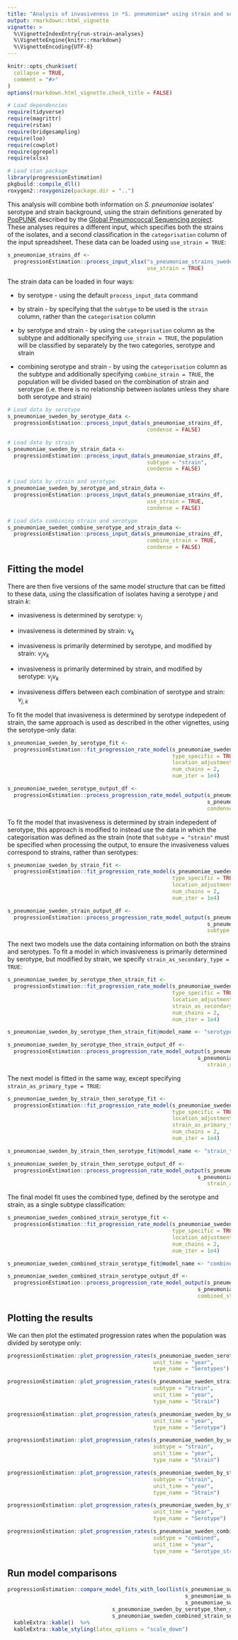 ```yaml
---
title: "Analysis of invasiveness in *S. pneumoniae* using strain and serotype information"
output: rmarkdown::html_vignette
vignette: >
  %\VignetteIndexEntry{run-strain-analyses}
  %\VignetteEngine{knitr::rmarkdown}
  %\VignetteEncoding{UTF-8}
---
```


```r
knitr::opts_chunk$set(
  collapse = TRUE,
  comment = "#>"
)
options(rmarkdown.html_vignette.check_title = FALSE)
```

```r
# Load dependencies
require(tidyverse)
require(magrittr)
require(rstan)
require(bridgesampling)
require(loo)
require(cowplot)
require(ggrepel)
require(xlsx)

# Load stan package
library(progressionEstimation)
pkgbuild::compile_dll()
roxygen2::roxygenize(package.dir = "..")
```

This analysis will combine both information on *S. pneumoniae* isolates' serotype and strain background, using the strain definitions generated by [PopPUNK](https://github.com/johnlees/PopPUNK) described by the [Global Pneumococcal Sequencing project](pneumogen.net). These analyses requires a different input, which specifies both the strains of the isolates, and a second classification in the `categorisation` column of the input spreadsheet. These data can be loaded using `use_strain = TRUE`:

```r

s_pneumoniae_strains_df <-
  progressionEstimation::process_input_xlsx("s_pneumoniae_strains_sweden.xlsx",
                                            use_strain = TRUE)

```

The strain data can be loaded in four ways:

* by serotype - using the default `process_input_data` command

* by strain - by specifying that the `subtype` to be used is the `strain` column, rather than the `categorisation` column

* by serotype and strain - by using the `categorisation` column as the subtype and additionally specifying `use_strain = TRUE`, the population will be classified by separately by the two categories, serotype and strain

* combining serotype and strain - by using the `categorisation` column as the subtype and additionally specifying `combine_strain = TRUE`, the population will be divided based on the combination of strain and serotype (i.e. there is no relationship between isolates unless they share both serotype and strain)

```r

# Load data by serotype
s_pneumoniae_sweden_by_serotype_data <-
  progressionEstimation::process_input_data(s_pneumoniae_strains_df,
                                            condense = FALSE)

# Load data by strain
s_pneumoniae_sweden_by_strain_data <-
  progressionEstimation::process_input_data(s_pneumoniae_strains_df,
                                            subtype = "strain",
                                            condense = FALSE)

# Load data by strain and serotype
s_pneumoniae_sweden_by_serotype_and_strain_data <-
  progressionEstimation::process_input_data(s_pneumoniae_strains_df,
                                            use_strain = TRUE,
                                            condense = FALSE)

# Load data combining strain and serotype
s_pneumoniae_sweden_combine_serotype_and_strain_data <-
  progressionEstimation::process_input_data(s_pneumoniae_strains_df,
                                            combine_strain = TRUE,
                                            condense = FALSE)

```

## Fitting the model

There are then five versions of the same model structure that can be fitted to these data, using the classification of isolates having a serotype $j$ and strain $k$:

* invasiveness is determined by serotype: $\nu_{j}$

* invasiveness is determined by strain: $\nu_{k}$

* invasiveness is primarily determined by serotype, and modified by strain: $\nu_{j}\nu_{k}$

* invasiveness is primarily determined by strain, and modified by serotype: $\nu_{j}\nu_{k}$

* invasiveness differs between each combination of serotype and strain: $\nu_{j,k}$

To fit the model that invasiveness is determined by serotype indepedent of strain, the same approach is used as described in the other vignettes, using the serotype-only data:

```r

s_pneumoniae_sweden_by_serotype_fit <- 
  progressionEstimation::fit_progression_rate_model(s_pneumoniae_sweden_by_serotype_data,
                                                    type_specific = TRUE,
                                                    location_adjustment = FALSE,
                                                    num_chains = 2,
                                                    num_iter = 1e4)

s_pneumoniae_sweden_serotype_output_df <-
  progressionEstimation::process_progression_rate_model_output(s_pneumoniae_strains_df,
                                                               s_pneumoniae_sweden_by_serotype_fit,
                                                               condense = FALSE)

```

To fit the model that invasiveness is determined by strain indepedent of serotype, this approach is modified to instead use the data in which the categorisation was defined as the strain (note that `subtype = "strain"` must be specified when processing the output, to ensure the invasiveness values correspond to strains, rather than serotypes:

```r

s_pneumoniae_sweden_by_strain_fit <- 
  progressionEstimation::fit_progression_rate_model(s_pneumoniae_sweden_by_strain_data,
                                                    type_specific = TRUE,
                                                    location_adjustment = FALSE,
                                                    num_chains = 2,
                                                    num_iter = 1e4)

s_pneumoniae_sweden_strain_output_df <-
  progressionEstimation::process_progression_rate_model_output(s_pneumoniae_strains_df,
                                                               s_pneumoniae_sweden_by_strain_fit,
                                                               subtype = "strain")

```

The next two models use the data containing information on both the strains and serotypes. To fit a model in which invasiveness is primarily determined by serotype, but modified by strain, we specify `strain_as_secondary_type = TRUE`:

```r

s_pneumoniae_sweden_by_serotype_then_strain_fit <- 
  progressionEstimation::fit_progression_rate_model(s_pneumoniae_sweden_by_serotype_and_strain_data,
                                                    type_specific = TRUE,
                                                    location_adjustment = FALSE,
                                                    strain_as_secondary_type = TRUE,
                                                    num_chains = 2,
                                                    num_iter = 1e4)

s_pneumoniae_sweden_by_serotype_then_strain_fit@model_name <- "serotype_then_strain_type_specific_poisson"

s_pneumoniae_sweden_by_serotype_then_strain_output_df <-
  progressionEstimation::process_progression_rate_model_output(s_pneumoniae_strains_df,
                                                            s_pneumoniae_sweden_by_serotype_then_strain_fit,
                                                               strain_as_secondary_type = TRUE)
```

The next model is fitted in the same way, except specifying `strain_as_primary_type = TRUE`:

```r

s_pneumoniae_sweden_by_strain_then_serotype_fit <- 
  progressionEstimation::fit_progression_rate_model(s_pneumoniae_sweden_by_serotype_and_strain_data,
                                                    type_specific = TRUE,
                                                    location_adjustment = FALSE,
                                                    strain_as_primary_type = TRUE,
                                                    num_chains = 2,
                                                    num_iter = 1e4)

s_pneumoniae_sweden_by_strain_then_serotype_fit@model_name <- "strain_then_serotype_type_specific_poisson"

s_pneumoniae_sweden_by_strain_then_serotype_output_df <-
  progressionEstimation::process_progression_rate_model_output(s_pneumoniae_strains_df,
                                                            s_pneumoniae_sweden_by_strain_then_serotype_fit,
                                                               strain_as_primary_type = TRUE)

```

The final model fit uses the combined type, defined by the serotype and strain, as a single subtype classification:

```r

s_pneumoniae_sweden_combined_strain_serotype_fit <- 
  progressionEstimation::fit_progression_rate_model(s_pneumoniae_sweden_combine_serotype_and_strain_data,
                                                    type_specific = TRUE,
                                                    location_adjustment = FALSE,
                                                    num_chains = 2,
                                                    num_iter = 1e4)

s_pneumoniae_sweden_combined_strain_serotype_fit@model_name <- "combined_serotype_and_strain_type_specific_poisson"

s_pneumoniae_sweden_combined_strain_serotype_output_df <-
  progressionEstimation::process_progression_rate_model_output(s_pneumoniae_strains_df,
                                                            s_pneumoniae_sweden_combined_strain_serotype_fit,
                                                            combined_strain_subtype = TRUE)

```

## Plotting the results

We can then plot the estimated progression rates when the population was divided by serotype only:

``` r

progressionEstimation::plot_progression_rates(s_pneumoniae_sweden_serotype_output_df,
                                              unit_time = "year",
                                              type_name = "Serotypes")

```

``` r

progressionEstimation::plot_progression_rates(s_pneumoniae_sweden_strain_output_df,
                                              subtype = "strain",
                                              unit_time = "year",
                                              type_name = "Strain")

```

``` r

progressionEstimation::plot_progression_rates(s_pneumoniae_sweden_by_serotype_then_strain_output_df,
                                              unit_time = "year",
                                              type_name = "Serotype")

```

``` r

progressionEstimation::plot_progression_rates(s_pneumoniae_sweden_by_serotype_then_strain_output_df,
                                              subtype = "strain",
                                              unit_time = "year",
                                              type_name = "Strain")

```

``` r

progressionEstimation::plot_progression_rates(s_pneumoniae_sweden_by_strain_then_serotype_output_df,
                                              subtype = "strain",
                                              unit_time = "year",
                                              type_name = "Strain")

```

``` r

progressionEstimation::plot_progression_rates(s_pneumoniae_sweden_by_strain_then_serotype_output_df,
                                              unit_time = "year",
                                              type_name = "Serotype")

```

``` r

progressionEstimation::plot_progression_rates(s_pneumoniae_sweden_combined_strain_serotype_output_df,
                                              subtype = "combined",
                                              unit_time = "year",
                                              type_name = "Serotype_strain combination")

```

## Run model comparisons

``` r

progressionEstimation::compare_model_fits_with_loo(list(s_pneumoniae_sweden_by_serotype_fit,
                                                        s_pneumoniae_sweden_by_strain_fit,
                                                        s_pneumoniae_sweden_by_strain_then_serotype_fit,
                                 s_pneumoniae_sweden_by_serotype_then_strain_fit,
                                 s_pneumoniae_sweden_combined_strain_serotype_fit)) %>%
  kableExtra::kable()  %>%
  kableExtra::kable_styling(latex_options = "scale_down")

```
